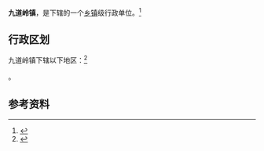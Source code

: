 {{中国乡级行政区|21/07/27/105/000}}

'''九道岭镇'''，是{{PRC admin/fullname|21/07/27/105/000|3}}下辖的一个[[乡镇|乡镇]]级行政单位。<ref>{{PRC admin/ref sgc|{{PRC admin/parent|21/07/27/105/000}}}}</ref>

== 行政区划 ==

九道岭镇下辖以下地区：<ref>{{PRC admin/ref sgc|21/07/27/105/000}}</ref>

{{PRC admin/children|21/07/27/105/000}}。

== 参考资料 ==

{{reflist}}

{{行政区划小作品}}
{{PRC admin/navcat|21/07/27/105/000}}